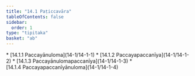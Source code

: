 ```yaml
---
title: "14.1 Paṭiccavāra"
tableOfContents: false
sidebar:
  order: 1
type: "tipitaka"
basket: "ab"
---
```



<DynamicBreadcrumb />



<TableOfContents>
* [14.1.1 Paccayānuloma](14-1/14-1-1)
* [14.1.2 Paccayapaccanīya](14-1/14-1-2)
* [14.1.3 Paccayānulomapaccanīya](14-1/14-1-3)
* [14.1.4 Paccayapaccanīyānuloma](14-1/14-1-4)
</TableOfContents>